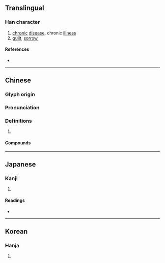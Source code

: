{{character info/new}}
==Translingual==

===Han character===
{{Han char|rn=104|rad=疒|as=03|sn=8|four=00187|canj=KNO|ids=⿸疒久}}

# [[chronic]] [[disease]], chronic [[illness]]
# [[guilt]], [[sorrow]]

====References====
* {{Han ref|kx=0769.130|dkj=22033|dj=1179.160|hdz=42661.020|uh=759A|ud=30106|bh=AAB9|bd=43705}}

----

==Chinese==
{{zh-forms}}

===Glyph origin===
{{Han etym}}

===Pronunciation===
{{zh-pron
|m=jiù
|c=gau3
|mn=kiù
|mc=y
|oc=y
|cat=
}}

===Definitions===
{{zh-hanzi}}

# {{rfdef|zh}}

====Compounds====
{{zh-der|內疚|內省不疚|在疚|愧疚|歉疚|疚心|疚心疾首|疚懷|負疚}}

----

==Japanese==

===Kanji===
{{ja-kanji|grade=|rs=疒03}}

# {{defn|lang=ja|sort=疒03}}

====Readings====
* {{ja-readings
|goon=く
|kanon=きゅう
|kun=やま-し.い, や-む
|nanori=}}

----

==Korean==

===Hanja===
{{ko-hanja|hangeul=구|eumhun=|rv=gu|mr=ku|y=kwu}}

# {{defn|lang=ko|sort=疒03}}